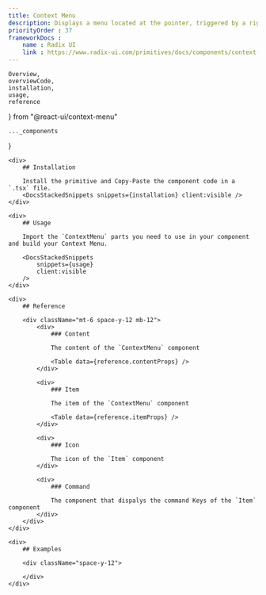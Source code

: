 ```yaml
---
title: Context Menu
description: Displays a menu located at the pointer, triggered by a right-click or a long-press.
priorityOrder : 37
frameworkDocs : 
    name : Radix UI
    link : https://www.radix-ui.com/primitives/docs/components/context-menu#api-reference
---
```


    Overview,
    overviewCode,
    installation,
    usage,
    reference
} from "@react-ui/context-menu"

    ..._components
}

<div className="space-y-20">
    <PreviewBlock
        codeBlocks={overviewCode}
    >
        <Overview client:visible/>
    </PreviewBlock>

    <div>
        ## Installation

        Install the primitive and Copy-Paste the component code in a `.tsx` file.
        <DocsStackedSnippets snippets={installation} client:visible />
    </div>

    <div>
        ## Usage

        Import the `ContextMenu` parts you need to use in your component and build your Context Menu.

        <DocsStackedSnippets
            snippets={usage}
            client:visible
        />
    </div>

    <div>
        ## Reference

        <div className="mt-6 space-y-12 mb-12"> 
            <div>
                ### Content 

                The content of the `ContextMenu` component

                <Table data={reference.contentProps} />
            </div>

            <div>
                ### Item

                The item of the `ContextMenu` component

                <Table data={reference.itemProps} />
            </div>

            <div>
                ### Icon 

                The icon of the `Item` component
            </div>

            <div>
                ### Command

                The component that dispalys the command Keys of the `Item` component
            </div>
        </div>
    </div>

    <div>
        ## Examples

        <div className="space-y-12">
            
        </div>
    </div>
</div>